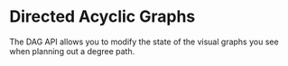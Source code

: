 # Directed Acyclic Graphs

<subtitle>
  The DAG API allows you to modify the state of the visual graphs you see when
  planning out a degree path.
</subtitle>
